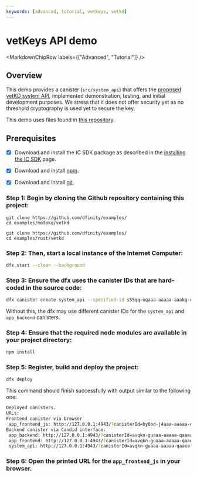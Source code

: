 ```yaml
---
keywords: [advanced, tutorial, vetkeys, vetkd]
---
```



# vetKeys API demo

<MarkdownChipRow labels={["Advanced", "Tutorial"]} />

## Overview

This demo provides a canister (`src/system_api`) that offers the [proposed vetKD system API](https://github.com/dfinity/interface-spec/pull/158), implemented demonstration, testing, and initial development purposes. We stress that it does not offer security yet as no threshold cryptography is used yet to secure the key.

This demo uses files found in [this repository](https://github.com/dfinity/examples/tree/master/rust/vetkd).

## Prerequisites

- [x] Download and install the IC SDK package as described in the [installing the IC SDK](/docs/current/developer-docs/getting-started/install) page.
- [x] Download and install [npm](https://docs.npmjs.com/downloading-and-installing-node-js-and-npm).
- [x] Download and install [git](https://git-scm.com/downloads).


### Step 1: Begin by cloning the Github repository containing this project:

<AdornedTabs groupId="language">
<TabItem value="motoko" label="Motoko" default>

```
git clone https://github.com/dfinity/examples/
cd examples/motoko/vetkd
```

</TabItem>

<TabItem value="rust" label="rust" default>

```
git clone https://github.com/dfinity/examples/
cd examples/rust/vetkd
```

</TabItem>
</AdornedTabs>

### Step 2: Then, start a local instance of the Internet Computer:

```sh
dfx start --clean --background
```

### Step 3: Ensure the dfx uses the canister IDs that are hard-coded in the source code:

```sh
dfx canister create system_api --specified-id s55qq-oqaaa-aaaaa-aaakq-cai
```

Without this, the dfx may use different canister IDs for the `system_api` and `app_backend` canisters.

### Step 4: Ensure that the required node modules are available in your project directory:

```sh
npm install
```

### Step 5: Register, build and deploy the project:

```sh
dfx deploy
```

This command should finish successfully with output similar to the following one:

```sh
Deployed canisters.
URLs:
Frontend canister via browser
 app_frontend_js: http://127.0.0.1:4943/?canisterId=by6od-j4aaa-aaaaa-qaadq-cai
Backend canister via Candid interface:
 app_backend: http://127.0.0.1:4943/?canisterId=avqkn-guaaa-aaaaa-qaaea-cai&id=tcvdh-niaaa-aaaaa-aaaoa-cai
 app_frontend: http://127.0.0.1:4943/?canisterId=avqkn-guaaa-aaaaa-qaaea-cai&id=b77ix-eeaaa-aaaaa-qaada-cai
 system_api: http://127.0.0.1:4943/?canisterId=avqkn-guaaa-aaaaa-qaaea-cai&id=s55qq-oqaaa-aaaaa-aaakq-cai
```

### Step 6: Open the printed URL for the `app_frontend_js` in your browser.
